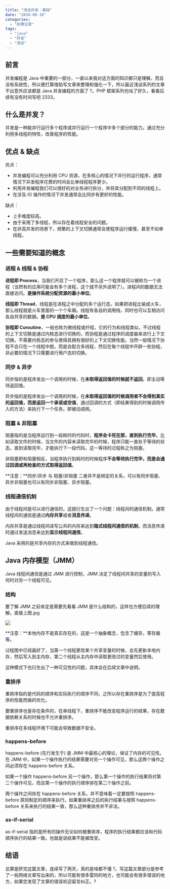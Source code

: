 ```yaml
---
title: "浅谈并发：基础"
date: "2020-08-16"
categories:
  - "折腾记录"
tags:
  - "java"
  - "并发"
  - "浅谈"
---
```


## 前言

并发编程是 Java 中重要的一部分，一直以来我对这方面的知识都只是理解，而且没有系统性，所以便打算借助写文章来整理和强化一下，所以最近浅谈系列的文章不出意外应该都是 Java 并发编程的方面了 ?。PHP 框架系列也咕了好久，看看后续有没有时间写吧 2333。

## 什么是并发？

并发是一种能并行运行多个程序或并行运行一个程序中多个部分的能力。通过充分利用多线程的特性，改善程序的性能。

## 优点 & 缺点

优点：

- 并发编程可以充分利用 CPU 资源，在多核心的情况下并行的运行程序，通常情况下并发程序花费的时间会比单线程程序更少。
- 利用并发编程我们可以很好的对业务进行拆分，并将其分配到不同的线程上。
- 在涉及 IO 操作的情况下并发通常会比同步有更好的性能。

缺点：

- 上手难度较高。
- 由于采用了多线程，所以存在着线程安全的问题。
- 在非高并发的场景下，频繁的上下文切换通常会使程序运行缓慢，甚至不如单线程。

## 一些需要知道的概念

### 进程 & 线程 & 协程

**进程即 Process**，当我们开启了一个程序，那么这一个程序就可以被称为一个进程（当然有的应用可能会有多个进程，这个就不另外说明了）。进程间的数据无法直接访问。**是操作系统分配资源的最小单位**。

**线程即 Thread**，线程是在进程之中分配的多个运行态，如果把进程比喻成火车，那么线程就是火车里面的一个个车厢。线程有各自的调用栈，同时也可以互相访问各自共享的数据。**是 CPU 调度的最小单位**。

**协程即 Coroutine**，一般也称为微线程或纤程，它的行为和线程类似，不过线程的上下文切换是通过内核态进行切换的，而协程是通过程序的调度器来进行上下文切换。不需要内核态的参与使得其拥有很好的上下文切换性能。当然一般情况下协程不会只在一个线程中跑，而是会配合多线程，然后在每个线程中开辟一些协程，非必要的情况下只需要进行用户态的切换。

### 同步 & 异步

同步指的是程序发出一个调用的时候，在**未取得返回值的时候就不返回**。即主动等待返回值。

异步指的是程序发出一个调用的时候，在**未取得返回值的时候调用者不会得到真实的返回值，而是返回一个承诺或空值**，通过回调的方式（即结果得到的时候调用传入的方法）来执行下一个任务。即被动调用。

### 阻塞 & 非阻塞

阻塞指的是当程序运行到一段耗时的代码时，**程序会卡死在那，直到执行完毕**。比如读取文件的时候，当文件的内容未读取完毕的时候，程序只能一直处于等待的状态，直到读取完毕，才能执行下一段代码，这一等待的过程称之为阻塞。

非阻塞即和阻塞相反，当程序执行到耗时的时候程序**不会等待执行完毕，而是会通过回调或再检查的方式取得返回值**。

**注意：**同步/异步 与 阻塞/非阻塞 二者并不是绑定的关系，可以有同步阻塞、异步非阻塞也可以有同步非阻塞、异步阻塞。

### 线程通信机制

由于线程间是可以进行通信的，这就衍生出了一个问题：线程间的通信机制。通常线程间的通信是通过**内存共享**或者**消息传递**。

内存共享是通过线程间读写公共的内存来达到**隐式线程间通信的机制**。而消息传递时通过发送消息来达到**显示线程间通信**。

Java 采用的是共享内存的方式来做到线程通信。

## Java 内存模型（JMM）

Java 线程间通信是通过 JMM 进行控制，JMM 决定了线程间共享的变量的写入何时对另一个线程可见。

### 结构

要了解 JMM 之前肯定是需要先看看 JMM 是什么结构的，这样也方便后续的理解。直接上图.jpg

![](https://cdn.jsdelivr.net/gh/syfxlin/pic/2020/08/20200815210709.png)

**注意：**本地内存不是真实存在的，这是一个抽象概念，包含了缓存，寄存器等。

过程图中已经画好了，当第一个线程更改某个共享变量的时候，会先更新本地内存，然后写入到主内存，第二个线程从主内存中读取更改过的变量然后使用。

这种模式下也衍生出了一种可见性的问题，具体会在后续文章中说明。

### 重排序

重排序指的是代码的顺序和实际执行的顺序不同，之所以存在重排序是为了提高程序的性能而做的优化。

要重排序也是存在条件的，在单线程下，重排序不能改变程序运行的结果，存在数据依赖关系的时候也不允许重排序。

重排序在多线程环境下可能会导致数据不安全。

### happens-before

happens-before (先行发生于) 是 JMM 中最核心的理论，保证了内存的可见性。在 JMM 中，如果一个操作执行的结果需要对另一个操作可见，那么这两个操作之间必须存在 happens-before 关系。

如果一个操作 happens-before 另一个操作，那么第一个操作的执行结果将对第二个操作可见，而且第一个操作的执行顺序排在第二个操作之前。

两个操作之间存在 happens-before 关系，并不意味着一定要按照 happens-before 原则制定的顺序来执行。如果重排序之后的执行结果与按照 happens-before 关系来执行的结果一致，那么这种重排序并不非法。

### as-if-serial

as-if-serial 指的是所有的操作无论如何被重排序，程序的执行结果都应该和代码顺序执行的结果一致。也就是说结果不能被改变。

## 结语

总算是肝完这篇文章，连续写了两天，真的是啥都不懂 ?。写这篇文章部分是参考了一些网络文章写出来的，所以可能有很多雷同的地方，也可能会有很多错误的地方，如果您发现了文章的错误欢迎留言纠正。?

